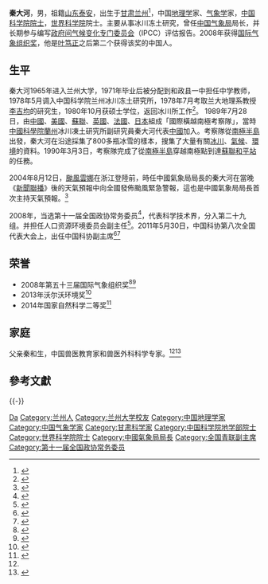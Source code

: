 '''秦大河'''{{BD|1947年|1月4日}}，男，祖籍[[山东省|山东]][[泰安市|泰安]]，出生于[[甘肃省|甘肃]][[兰州市|兰州]]<ref name=":0">{{Cite web|title=世界上86%的冰雪集中在那里，具有无限的感召力|url=http://www.xinhuanet.com/science/2017-08/03/c_136496803.htm|access-date=2021-06-12|date=2017-08-03|work=新华网|publisher=科普中国|archive-date=2021-05-24|archive-url=https://web.archive.org/web/20210524170714/http://www.xinhuanet.com//science/2017-08/03/c_136496803.htm|dead-url=no}}</ref>，中国[[地理学|地理学]]家、[[气象学|气象学]]家，[[中国科学院院士|中国科学院院士]]，[[世界科学院|世界科学院]]院士。主要从事冰川冻土研究，曾任[[中国气象局|中国气象局]]局长，并长期参与编写[[政府間氣候變化專門委員會|政府间气候变化专门委员会]]（IPCC）评估报告。2008年获得[[国际气象组织奖|国际气象组织奖]]，他是[[叶笃正|叶笃正]]之后第二个获得该奖的中国人。

== 生平 ==
秦大河1965年进入兰州大学，1971年毕业后被分配到和政县一中担任中学教师，1978年5月调入中国科学院兰州冰川冻土研究所，1978年7月考取兰大地理系教授[[李吉均|李吉均]]的研究生，1980年10月获硕士学位，返回冰川所工作<ref>{{cite web|url=http://alumni.lzu.edu.cn/lzupage/2018/11/09/N20181109153540.html|title=秦大河：我的兰大生涯|publisher=[[兰州大学|兰州大学]]|date=2018-11-09|accessdate=2021-03-29|archive-date=2020-09-19|archive-url=https://web.archive.org/web/20200919115209/http://alumni.lzu.edu.cn/lzupage/2018/11/09/N20181109153540.html|dead-url=no}}</ref>。
1989年7月28日，由[[中國|中國]]、[[美國|美國]]、[[蘇聯|蘇聯]]、[[英國|英國]]、[[法國|法國]]、[[日本|日本]]組成「國際橫越南極考察隊」，當時[[中國科學院|中國科學院]][[蘭州|蘭州]]冰川凍土研究所副研究員秦大河代表[[中國|中國]]加入。考察隊從[[南極半島|南極半島]]出發，秦大河在沿途採集了800多瓶冰雪的樣本，搜集了大量有關[[冰川|冰川]]、[[氣候|氣候]]、[[環境|環境]]的資料。1990年3月3日，考察隊完成了從[[南極半島|南極半島]]穿越南極點到達[[蘇聯|蘇聯]][[米爾尼站|和平站]]的任務。 

2004年8月12日，[[颱風雲娜|颱風雲娜]]在浙江登陸前，時任中國氣象局局長的秦大河在當晚《[[新聞聯播|新聞聯播]]》後的天氣預報中向全國發佈颱風緊急警報，這也是中國氣象局局長首次主持天氣預報。<ref>{{cite news|title=落实总理指示 中国气象局长首登屏幕播台风(图)|url=http://www.chinanews.com/news/2004year/2004-08-13/26/471545.shtml|publisher=中新网|date=2004-08-13|accessdate=2013-11-24|archive-date=2013-12-03|archive-url=https://web.archive.org/web/20131203012010/http://www.chinanews.com/news/2004year/2004-08-13/26/471545.shtml|dead-url=no}}</ref>

2008年，当选第十一届全国政协常务委员<ref>{{cite news|title=第十一届全国政协委员名单|url=http://www.indaa.com.cn/zt/2009qglh/zxzs/200903/t20090303_127573.html|accessdate=2013-04-09|newspaper=新华社北京1月25日电 中国人民政治协商会议第十一届全国委员会委员名单(共2237人，2008年1月25日政协第十届全国委员会常务委员会第二十次会议通过)|date=2008年1月25日|deadurl=yes|archiveurl=https://web.archive.org/web/20130928014403/http://www.indaa.com.cn/zt/2009qglh/zxzs/200903/t20090303_127573.html|archivedate=2013年9月28日}}</ref>，代表科学技术界，分入第二十九组。并担任人口资源环境委员会副主任<ref>{{cite news|title=全国政协信息-秦大河|url=http://www.cppcc.gov.cn/CMS/wylibary/showJcwyxtInfoWylibary.action?tabJcwyxt.guid=11W0010690&wytype=wjwy|accessdate=2013-04-09|newspaper=全国政协委员会|archive-date=2015-05-09|archive-url=https://web.archive.org/web/20150509214501/http://www.cppcc.gov.cn/CMS/wylibary/showJcwyxtInfoWylibary.action?tabJcwyxt.guid=11W0010690&wytype=wjwy|dead-url=no}}</ref>。2011年5月30日，中国科协第八次全国代表大会上，出任中国科协副主席<ref name="中国8次会议科协">{{cite web |url = http://news.sciencenet.cn/htmlnews/2011/5/247802.shtm |title = 韩启德连任中国科协主席 |publisher = 中国新闻网 |author =  |date = 2011-05-30 |accessdate = 2012年8月8日 |language = zh-hans |archive-date = 2015-05-13 |archive-url = https://web.archive.org/web/20150513230831/http://news.sciencenet.cn/htmlnews/2011/5/247802.shtm |dead-url = no }}</ref><ref>{{Cite web|title=中国科协“八大”闭幕 韩启德当选连任新一届主席|url=https://china.huanqiu.com/article/9CaKrnJreLM|access-date=2021-05-31|work=环球网|archive-date=2021-06-13|archive-url=https://web.archive.org/web/20210613215119/https://china.huanqiu.com/article/9CaKrnJreLM|dead-url=no}}</ref>

== 荣誉 ==

* 2008年第五十三届国际气象组织奖<ref>{{Cite web|title=中国科学院院士秦大河获颁第53届国际气象组织奖|url=https://www.chinanews.com/gn/news/2008/10-29/1430312.shtml|access-date=2021-06-12|date=2008-10-29|work=[[中新网|中新网]]|language=zh|archive-date=2021-06-12|archive-url=https://web.archive.org/web/20210612073935/https://www.chinanews.com/gn/news/2008/10-29/1430312.shtml|dead-url=no}}</ref><ref>{{Cite web|title=News from the WMO Secretariat|url=https://public.wmo.int/en/bulletin/news-wmo-secretariat|access-date=2021-06-12|date=2015-11-12|work=World Meteorological Organization|publisher=[[世界气象组织|世界气象组织]]|language=en|archive-date=2021-06-12|archive-url=https://web.archive.org/web/20210612073942/https://public.wmo.int/en/bulletin/news-wmo-secretariat|dead-url=no}}</ref>
* 2013年沃尔沃环境奖<ref>{{Cite web|title=Qin Dahe|url=https://www.environment-prize.com/laureates/qin-dahe/|access-date=2021-06-12|work=Volvo Environment Prize|publisher=沃尔沃环境奖|language=en|archive-date=2021-06-12|archive-url=https://web.archive.org/web/20210612073943/https://www.environment-prize.com/laureates/qin-dahe/|dead-url=no}}</ref>
* 2014年国家自然科学二等奖<ref>{{Cite web|title=2014年度国家自然科学奖获奖项目（京区）|url=http://www.bjb.cas.cn/kxyj2016/zyjx2016/gjzrkxj_130326/201612/t20161214_4720759.html|access-date=2021-06-12|date=2015-07-22|work=中国科学院科技创新发展中心|language=zh|archive-date=2021-06-12|archive-url=https://web.archive.org/web/20210612074204/http://www.bjb.cas.cn/kxyj2016/zyjx2016/gjzrkxj_130326/201612/t20161214_4720759.html|dead-url=no}}</ref>

== 家庭 ==
父亲秦和生，中国兽医教育家和兽医外科科学专家。<ref name=":0" /><ref>{{Cite web|title=我国著名的兽医外科学专家秦和生教授|url=https://www.gsau.edu.cn/info/1136/1136.htm|access-date=2021-06-12|date=2007-06-06|work=[[甘肃农业大学|甘肃农业大学]]|language=zh|archive-date=2021-06-12|archive-url=https://web.archive.org/web/20210612061146/https://www.gsau.edu.cn/info/1136/1136.htm|dead-url=no}}</ref>

== 參考文獻 ==
{{reflist}}

{{-}}
{{start box}}
{{s-gov|prc}}
{{s-before|[[温克刚_(1937年)|温克刚]]}}
{{s-title|[[中国气象局|中国气象局]]局长|2000年12月2日－2007年4月4日}}
{{s-after|[[郑国光|郑国光]]}}
{{end box}}

{{中国科学院地学部院士}}
{{中国科学技术协会第八届全国委员会}}
{{中华全国青年联合会第七届委员会}}

{{Authority control}}
{{DEFAULTSORT:Qin秦}}
[[Category:秦姓|Da]]
[[Category:兰州人|Category:兰州人]]
[[Category:兰州大学校友|Category:兰州大学校友]]
[[Category:中国地理学家|Category:中国地理学家]]
[[Category:中国气象学家|Category:中国气象学家]]
[[Category:甘肃科学家|Category:甘肃科学家]]
[[Category:中国科学院地学部院士|Category:中国科学院地学部院士]]
[[Category:世界科学院院士|Category:世界科学院院士]]
[[Category:中國氣象局局長|Category:中國氣象局局長]]
[[Category:全国青联副主席|Category:全国青联副主席]]
[[Category:第十一届全国政协常务委员|Category:第十一届全国政协常务委员]]